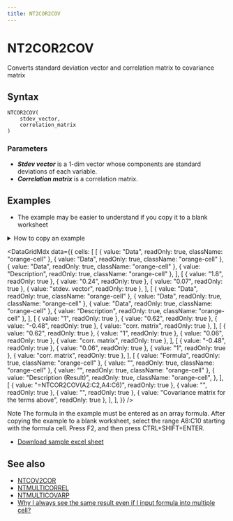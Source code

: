 ```yaml
---
title: NT2COR2COV
---
```



# NT2COR2COV

Converts standard deviation vector and correlation matrix to covariance matrix

## Syntax

```excel
NTCOR2COV(
    stdev_vector,
    correlation_matrix
)
```

### Parameters

- **_Stdev vector_** is a 1-dim vector whose components are standard deviations of each variable.
- **_Correlation matrix_** is a correlation matrix.

## Examples

- The example may be easier to understand if you copy it to a blank worksheet

<details>
  <summary>How to copy an example</summary>

1.  Create a blank workbook or worksheet.
2.  Select the example in the Help topic.

    **Note**  Do not select the row or column headers.

    ![Selecting an example from Help](./../../assets/functions/HowToCopy.png)

    Selecting an example from Help

3.  Press CTRL+C.
4.  In the worksheet, select cell A1, and press CTRL+V.
5.  To switch between viewing the results and viewing the formulas that return the results, press CTRL+` (grave accent), or on the **Tools** menu, point to **Formula Auditing**, and then click **Formula Auditing Mode**.

</details>

<DataGridMdx
  data={{
    cells: [
      [
        { value: "Data", readOnly: true, className: "orange-cell" },
        { value: "Data", readOnly: true, className: "orange-cell" },
        { value: "Data", readOnly: true, className: "orange-cell" },
        { value: "Description", readOnly: true, className: "orange-cell" },
      ],
      [
        { value: "1.8", readOnly: true },
        { value: "0.24", readOnly: true },
        { value: "0.07", readOnly: true },
        { value: "stdev. vector", readOnly: true },
      ],
      [
        { value: "Data", readOnly: true, className: "orange-cell" },
        { value: "Data", readOnly: true, className: "orange-cell" },
        { value: "Data", readOnly: true, className: "orange-cell" },
        { value: "Description", readOnly: true, className: "orange-cell" },
      ],
      [
        { value: "1", readOnly: true },
        { value: "0.62", readOnly: true },
        { value: "-0.48", readOnly: true },
        { value: "corr. matrix", readOnly: true },
      ],
      [
        { value: "0.62", readOnly: true },
        { value: "1", readOnly: true },
        { value: "0.06", readOnly: true },
        { value: "corr. matrix", readOnly: true },
      ],
      [
        { value: "-0.48", readOnly: true },
        { value: "0.06", readOnly: true },
        { value: "1", readOnly: true },
        { value: "corr. matrix", readOnly: true },
      ],
      [
        { value: "Formula", readOnly: true, className: "orange-cell" },
        { value: "", readOnly: true, className: "orange-cell" },
        { value: "", readOnly: true, className: "orange-cell" },
        {
          value: "Description (Result)",
          readOnly: true,
          className: "orange-cell",
        },
      ],
      [
        { value: "=NTCOR2COV(A2:C2,A4:C6)", readOnly: true },
        { value: "", readOnly: true },
        { value: "", readOnly: true },
        { value: "Covariance matrix for the terms above", readOnly: true },
      ],
    ],
  }}
/>

Note The formula in the example must be entered as an array formula. After copying the example to a blank worksheet, select the range A8:C10 starting with the formula cell. Press F2, and then press CTRL+SHIFT+ENTER.

- [Download sample excel sheet](https://www.ntrand.com/files/NtRand3.zip)

## See also

- [NTCOV2COR](02-ntcov2cor.mdx)
- [NTMULTICORREL](03-ntmulticorrel.mdx)
- [NTMULTICOVARP](04-ntmulticovarp.mdx)
- [Why I always see the same result even if I input formula into multiple cell?](/docs/faq#why-i-always-see-the-same-result-even-if-i-input-formula-into-multiple-cell)
